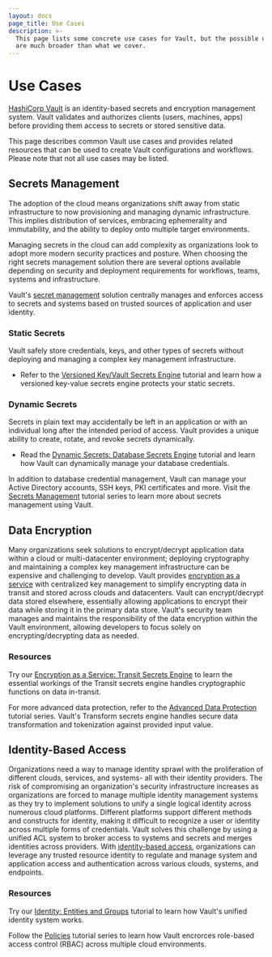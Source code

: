```yaml
---
layout: docs
page_title: Use Cases
description: >-
  This page lists some concrete use cases for Vault, but the possible use cases
  are much broader than what we cover.
---
```


# Use Cases

[HashiCorp Vault](/docs/what-is-vault) is an identity-based secrets and encryption management system. Vault validates and authorizes clients (users, machines, apps) before providing them access to secrets or stored sensitive data.

This page describes common Vault use cases and provides related resources that can be used to create Vault configurations and workflows. Please note that not all use cases may be listed.

## Secrets Management

The adoption of the cloud means organizations shift away from static infrastructure to now provisioning and managing dynamic infrastructure. This implies distribution of services, embracing ephemerality and immutability, and the ability to deploy onto multiple target environments. 

Managing secrets in the cloud can add complexity as organizations look to adopt more modern
security practices and posture. When choosing the right secrets management solution there are several options available depending on security and deployment requirements for workflows, teams, systems and infrastructure.

Vault's [secret management](/docs/secrets) solution centrally manages and enforces access to secrets and systems based on trusted sources of application and user identity. 

### Static Secrets

Vault safely store credentials, keys, and other types of secrets without deploying and managing a complex key management infrastructure.

- Refer to the [Versioned Key/Vault Secrets Engine](https://learn.hashicorp.com/tutorials/vault/versioned-kv?in=vault/secrets-management) tutorial and learn how a versioned key-value secrets engine protects your static secrets.

### Dynamic Secrets

Secrets in plain text may accidentally be left in an application or with an individual long after the intended period of access. Vault provides a unique ability to create, rotate, and revoke secrets dynamically.

- Read the [Dynamic Secrets: Database Secrets Engine](https://learn.hashicorp.com/tutorials/vault/database-secrets) tutorial and learn how Vault can dynamically manage your database credentials.

In addition to database credential management, Vault can manage your Active Directory accounts, SSH keys, PKI certificates and more. Visit the [Secrets Management](https://learn.hashicorp.com/collections/vault/secrets-management) tutorial series to learn more about secrets management using Vault. 

## Data Encryption

Many organizations seek solutions to encrypt/decrypt application data within a cloud or multi-datacenter environment; deploying cryptography and maintaining a complex key management infrastructure can be expensive and challenging to develop. Vault provides [encryption as a service](/docs/secrets/transit) with centralized key management to simplify encrypting data in transit and stored across clouds and datacenters. Vault can encrypt/decrypt data stored elsewhere, essentially allowing applications to encrypt their data while storing it in the primary data store. Vault's security team manages and maintains the responsibility of the data encryption within the Vault environment, allowing developers to focus solely on encrypting/decrypting data as needed.

### Resources

Try our [Encryption as a Service: Transit Secrets Engine](https://learn.hashicorp.com/collections/vault/encryption-as-a-service) to learn the essential workings of the Transit secrets engine handles cryptographic functions on data in-transit.

For more advanced data protection, refer to the [Advanced Data Protection](https://learn.hashicorp.com/collections/vault/adp) tutorial series. Vault's Transform secrets engine handles secure data transformation and tokenization against provided input value. 


## Identity-Based Access

Organizations need a way to manage identity sprawl with the proliferation of different clouds, services, and systems- all with their identity providers. The risk of compromising an organization's security infrastructure increases as organizations are forced to manage multiple identity management systems as they try to implement solutions to unify a single logical identity across numerous cloud platforms. Different platforms support different methods and constructs for identity, making it difficult to recognize a user or identity across multiple forms of credentials. Vault solves this challenge by using a unified ACL system to broker access to systems and secrets and merges identities across providers. With [identity-based access](/docs/secrets/identity), organizations can leverage any trusted resource identity to regulate and manage system and application access and authentication across various clouds, systems, and endpoints.

### Resources

Try our [Identity: Entities and Groups](https://learn.hashicorp.com/tutorials/vault/identity) tutorial to learn how Vault's unified identity system works.

Follow the [Policies](https://learn.hashicorp.com/collections/vault/policies) tutorial series to learn how Vault encrorces role-based access control (RBAC) across multiple cloud environments.
